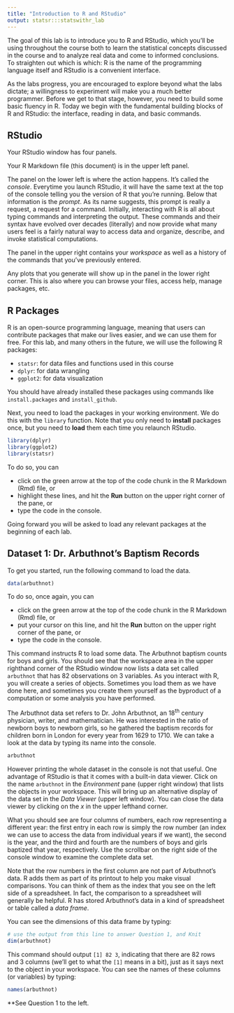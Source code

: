 ```yaml
---
title: "Introduction to R and RStudio"
output: statsr:::statswithr_lab
---
```


The goal of this lab is to introduce you to R and RStudio, which you'll be using throughout the course both to learn the statistical concepts discussed in the  course and to analyze real data and come to informed conclusions. To straighten  out which is which: R is the name of the programming language itself and RStudio is a convenient interface.

As the labs progress, you are encouraged to explore beyond what the labs dictate; a willingness to experiment will make you a much better programmer. Before we get to that stage, however, you need to build some basic fluency in R. Today we begin with the fundamental building blocks of R and RStudio: the interface, reading in data, and basic commands.

## RStudio

Your RStudio window has four panels.

Your R Markdown file (this document) is in the upper left panel.

The panel on the lower left is where the action happens. It's called the *console*. Everytime you launch RStudio, it will have the same text at the top of the console telling you the version of R that you're running. Below that information is the *prompt*. As its name suggests, this prompt is really a request, a  request for a command. Initially, interacting with R is all about typing commands and interpreting the output. These commands and their syntax have evolved over decades (literally) and now provide what many users feel is a fairly natural way to access data and organize, describe, and invoke statistical computations.

The panel in the upper right contains your *workspace* as well as a history of the commands that you've previously entered. 

Any plots that you generate will show up in the panel in the lower right corner. This is also where you can browse your files, access help, manage packages, etc.


## R Packages

R is an open-source programming language, meaning that users can contribute packages that make our lives easier, and we can use them for free. For this lab, and many others in the future, we will use the following R packages:

- `statsr`: for data files and functions used in this course
- `dplyr`: for data wrangling
- `ggplot2`: for data visualization

You should have already installed these packages using commands like  `install.packages` and `install_github`.

Next, you need to load the packages in your working environment. We do this with the `library` function. Note that you only need to **install** packages once, but you need to 
**load** them each time you relaunch RStudio.
```r
library(dplyr)
library(ggplot2)
library(statsr)
```

To do so, you can 

- click on the green arrow at the top of the code chunk in the R Markdown (Rmd) file, or
- highlight these lines, and hit the **Run** button on the upper right corner of the pane, or
- type the code in the console.

Going forward you will be asked to load any relevant packages at the beginning of each lab.

## Dataset 1: Dr. Arbuthnot's Baptism Records

To get you started, run the following command to load the data.

```r
data(arbuthnot)
```

To do so, once again, you can 

- click on the green arrow at the top of the code chunk in the R Markdown (Rmd)  file, or
- put your cursor on this line, and hit the **Run** button on the upper right  corner of the pane, or
- type the code in the console.

This command instructs R to load some data. The Arbuthnot baptism counts for boys and girls. You should see that the workspace area in the upper righthand corner of the RStudio window now lists a data set called `arbuthnot` that has 82 observations on 3 variables. As you interact with R, you will create a series of objects. Sometimes you load them as we have done here, and sometimes you create them yourself  as the byproduct of a computation or some analysis you have performed.

The Arbuthnot data set refers to Dr. John Arbuthnot, an 18<sup>th</sup> century physician, writer, and mathematician. He was interested in the ratio of newborn boys to newborn girls, so he gathered the baptism records for children born in London for every year from 1629 to 1710. We can take a look at the data by  typing its name into the console.

```r
arbuthnot
```

However printing the whole dataset in the console is not that useful.  One advantage of RStudio is that it comes with a built-in data viewer. Click on the name `arbuthnot` in the *Environment* pane (upper right window) that lists the objects in your workspace. This will bring up an alternative display of the  data set in the *Data Viewer* (upper left window). You can close the data viewer by clicking on the *x* in the upper lefthand corner.

What you should see are four columns of numbers, each row representing a  different year: the first entry in each row is simply the row number (an index we can use to access the data from individual years if we want), the second is the year, and the third and fourth are the numbers of boys and girls baptized that year, respectively. Use the scrollbar on the right side of the console window to examine the complete data set.

Note that the row numbers in the first column are not part of Arbuthnot's data. R adds them as part of its printout to help you make visual comparisons. You can think of them as the index that you see on the left side of a spreadsheet. In fact, the comparison to a spreadsheet will generally be helpful. R has stored Arbuthnot's data in a kind of spreadsheet or table called a *data frame*.

You can see the dimensions of this data frame by typing:

```r
# use the output from this line to answer Question 1, and Knit
dim(arbuthnot)
```

This command should output `[1] 82 3`, indicating that there are 82 rows and 3 columns (we'll get to what the `[1]` means in a bit), just as it says next to the object in your workspace. You can see the names of these columns (or variables) by typing:

```r
names(arbuthnot)
```

**See Question 1 to the left.

